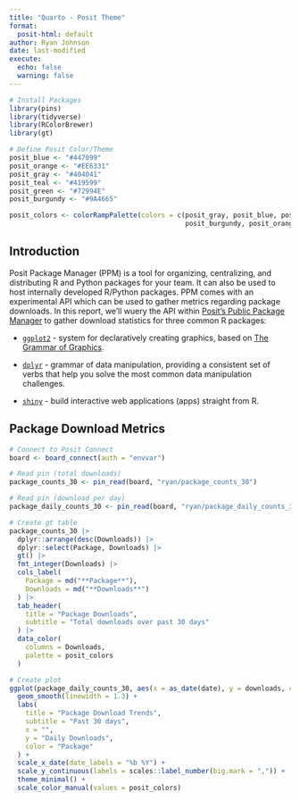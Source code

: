 ```yaml
---
title: "Quarto - Posit Theme"
format:
  posit-html: default
author: Ryan Johnson
date: last-modified
execute: 
  echo: false
  warning: false
---
```


```r
# Install Packages
library(pins)
library(tidyverse)
library(RColorBrewer)
library(gt)

# Define Posit Color/Theme
posit_blue <- "#447099"
posit_orange <- "#EE6331"
posit_gray <- "#404041"
posit_teal <- "#419599"
posit_green <- "#72994E"
posit_burgundy <- "#9A4665"

posit_colors <- colorRampPalette(colors = c(posit_gray, posit_blue, posit_teal, posit_green, 
                                            posit_burgundy, posit_orange))(6)

```

## Introduction

Posit Package Manager (PPM) is a tool for organizing, centralizing, and distributing R and Python packages for your team. It can also be used to host internally developed R/Python packages. PPM comes with an experimental API which can be used to gather metrics regarding package downloads. In this report, we'll wuery the API within [Posit's Public Package Manager](https://packagemanager.posit.co/client/#/) to gather download statistics for three common R packages:

-   [`ggplot2`](https://ggplot2.tidyverse.org/index.html) - system for declaratively creating graphics, based on [The Grammar of Graphics](https://www.amazon.com/Grammar-Graphics-Statistics-Computing/dp/0387245448/ref=as_li_ss_tl).

-   [`dplyr`](https://dplyr.tidyverse.org/) - grammar of data manipulation, providing a consistent set of verbs that help you solve the most common data manipulation challenges.

-   [`shiny`](https://shiny.posit.co/) - build interactive web applications (apps) straight from R.

## Package Download Metrics

```r
# Connect to Posit Connect 
board <- board_connect(auth = "envvar")

# Read pin (total downloads)
package_counts_30 <- pin_read(board, "ryan/package_counts_30")

# Read pin (download per day)
package_daily_counts_30 <- pin_read(board, "ryan/package_daily_counts_30")
```

```r
# Create gt table
package_counts_30 |> 
  dplyr::arrange(desc(Downloads)) |> 
  dplyr::select(Package, Downloads) |> 
  gt() |> 
  fmt_integer(Downloads) |> 
  cols_label(
    Package = md("**Package**"),
    Downloads = md("**Downloads**")
  ) |> 
  tab_header(
    title = "Package Downloads",
    subtitle = "Total downloads over past 30 days"
  ) |> 
  data_color(
    columns = Downloads,
    palette = posit_colors
  )
```

```r
# Create plot
ggplot(package_daily_counts_30, aes(x = as_date(date), y = downloads, color = package)) + 
  geom_smooth(linewidth = 1.3) +
  labs(
    title = "Package Download Trends",
    subtitle = "Past 30 days",
    x = "",
    y = "Daily Downloads",
    color = "Package"
  ) +
  scale_x_date(date_labels = "%b %Y") +
  scale_y_continuous(labels = scales::label_number(big.mark = ",")) +
  theme_minimal() +
  scale_color_manual(values = posit_colors)
```
